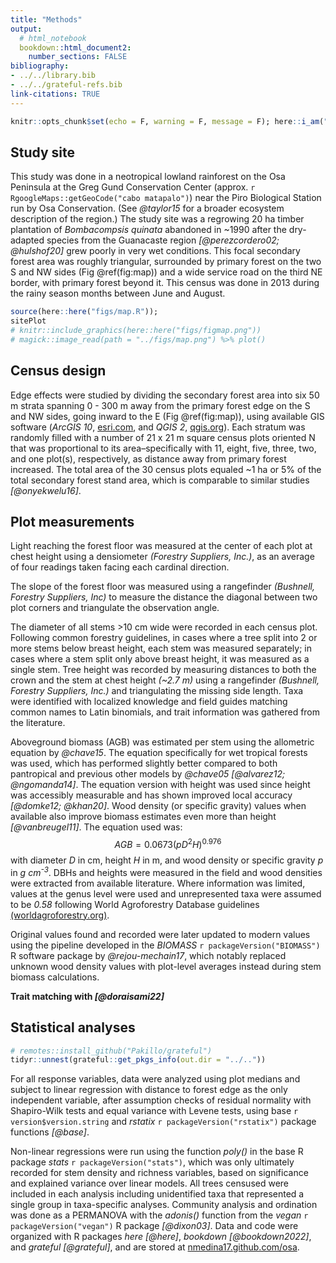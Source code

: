 ```yaml
---
title: "Methods"
output: 
  # html_notebook
  bookdown::html_document2:
    number_sections: FALSE
bibliography: 
- ../../library.bib
- ../../grateful-refs.bib
link-citations: TRUE
---
```




```r
knitr::opts_chunk$set(echo = F, warning = F, message = F); here::i_am("article/methods.Rmd"); library(tidyverse)
```



## Study site



This study was done in a neotropical lowland rainforest on the Osa Peninsula at the Greg Gund Conservation Center (approx. `r RgoogleMaps::getGeoCode("cabo matapalo")`) near the Piro Biological Station run by Osa Conservation.
(See *@taylor15* for a broader ecosystem description of the region.)
The study site was a regrowing 20 ha timber plantation of *Bombacompsis quinata* abandoned in ~1990 after the dry-adapted species from the Guanacaste region *[@perezcordero02; @hulshof20]* grew poorly in very wet conditions.
This focal secondary forest area was roughly triangular, surrounded by primary forest on the two S and NW sides (Fig \@ref(fig:map)) and a wide service road on the third NE border, with primary forest beyond it.
This census was done in 2013 during the rainy season months between June and August.

```r
source(here::here("figs/map.R"));
sitePlot
# knitr::include_graphics(here::here("figs/figmap.png"))
# magick::image_read(path = "../figs/map.png") %>% plot()
```
<!-- ![**Fig 1**](../figs/map.png) -->



## Census design



Edge effects were studied by dividing the secondary forest area into six 50 m strata spanning 0 - 300 m away from the primary forest edge on the S and NW sides, going inward to the E (Fig \@ref(fig:map)), using available GIS software (*ArcGIS 10*, [esri.com](esri.com), and *QGIS 2*, [qgis.org](qgis.org)).
Each stratum was randomly filled with a number of 21 x 21 m square census plots oriented N that was proportional to its area--specifically with 11, eight, five, three, two, and one plot(s), respectively, as distance away from primary forest increased.
The total area of the 30 census plots equaled ~1 ha or 5% of the total secondary forest stand area, which is comparable to similar studies *[@onyekwelu16]*.



## Plot measurements 
<!-- / Data collection -->



<!-- ### Canopy cover and topography -->



Light reaching the forest floor was measured at the center of each plot at chest height using a densiometer *(Forestry Suppliers, Inc.)*, as an average of four readings taken facing each cardinal direction.



<!-- ### [Topography] -->



The slope of the forest floor was measured using a rangefinder *(Bushnell, Forestry Suppliers, Inc)* to measure the distance the diagonal between two plot corners and triangulate the observation angle.



<!-- ### Tree measurements -->



The diameter of all stems >10 cm wide were recorded in each census plot.
Following common forestry guidelines, in cases where a tree split into 2 or more stems below breast height, each stem was measured separately; in cases where a stem split only above breast height, it was measured as a single stem. 
Tree height was recorded by measuring distances to both the crown and the stem at chest height *(~2.7 m)* using a rangefinder *(Bushnell, Forestry Suppliers, Inc.)* and triangulating the missing side length.
Taxa were identified with localized knowledge and field guides matching common names to Latin binomials, 
and trait information was gathered from the literature.



<!-- ### Aboveground biomass -->



Aboveground biomass (AGB) was estimated per stem using the allometric equation by *@chave15*.
The equation specifically for wet tropical forests was used, which has performed slightly better compared to both pantropical and previous other models by *@chave05 [@alvarez12; @ngomanda14]*.
The equation version with height was used since height was accessibly measurable and has shown improved local accuracy *[@domke12; @khan20]*.
Wood density (or specific gravity) values when available also improve biomass estimates even more than height *[@vanbreugel11]*.
The equation used was: 
$${AGB} = 0.0673 (p D^2 H)^{0.976}$$ 
with diameter *D* in cm, height *H* in m, and wood density or specific gravity *p* in *g cm^-3^*.
DBHs and heights were measured in the field and wood densities were extracted from available literature. 
Where information was limited, values at the genus level were used and unrepresented taxa were assumed to be *0.58* following World Agroforestry Database guidelines [(worldagroforestry.org)](worldagroforestry.org).

<!-- *[References used for this step are given in *Table S1*.] * -->

Original values found and recorded were later updated to modern values using the pipeline developed in the *BIOMASS* `r packageVersion("BIOMASS")` R software package by *@rejou-mechain17*, which notably replaced unknown wood density values with plot-level averages instead during stem biomass calculations. 

<!-- However, these updates did not appear to change the main results of this study. -->

**Trait matching with *[@doraisami22]* **


## Statistical analyses



```r
# remotes::install_github("Pakillo/grateful")
tidyr::unnest(grateful::get_pkgs_info(out.dir = "../.."))
```

For all response variables, data were analyzed using plot medians and subject to linear regression with distance to forest edge as the only independent variable, after assumption checks of residual normality with Shapiro-Wilk tests and equal variance with Levene tests, using base `r version$version.string` and *rstatix* `r packageVersion("rstatix")` package functions *[@base]*.
 <!-- including biomass converted to a per hectare basis,  -->

<!-- Correlated variables were grouped into multi-way ANOVAs---namely biomass, wood density, and diameter in one group; and height, stem density, and wood density in a different group.  -->
Non-linear regressions were run using the function *poly()* in the base R package *stats* `r packageVersion("stats")`, 
which was only ultimately recorded for stem density and richness variables, based on significance and explained variance over linear models. 
All trees censused were included in each analysis including unidentified taxa that represented a single group in taxa-specific analyses.
Community analysis and ordination was done as a PERMANOVA with the *adonis()* function from the *vegan* `r packageVersion("vegan")` R package *[@dixon03]*.
Data and code were organized with R packages *here* *[@here]*, *bookdown* *[@bookdown2022]*, and *grateful* *[@grateful]*, and are stored at [nmedina17.github.com/osa](nmedina17.github.com/osa).

<!-- -   Allen and Kim (2020) as some justification for family-level analysis (their MI forest site shares \~6 / their 20 families with this site) -->

<!-- -   Neighborhood influence metric (Lorimer 1983, applied in Looney et al 2016) -->


<!-- - justify metrics, i.e. entropy vs. hists -->
